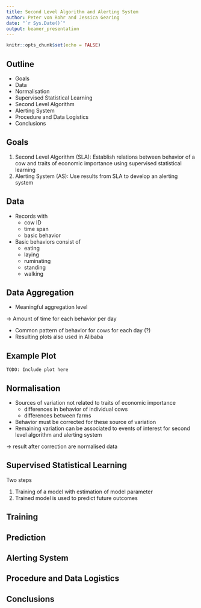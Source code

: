 ```yaml
---
title: Second Level Algorithm and Alerting System
author: Peter von Rohr and Jessica Gearing
date: "`r Sys.Date()`"
output: beamer_presentation
---
```


```r
knitr::opts_chunk$set(echo = FALSE)
```


## Outline

* Goals
* Data
* Normalisation
* Supervised Statistical Learning
* Second Level Algorithm
* Alerting System
* Procedure and Data Logistics
* Conclusions


## Goals

1. Second Level Algorithm (SLA): Establish relations between behavior of a cow and traits of economic importance using supervised statistical learning
2. Alerting System (AS): Use results from SLA to develop an alerting system


## Data

* Records with 
    + cow ID
    + time span
    + basic behavior
* Basic behaviors consist of
    + eating
    + laying
    + ruminating
    + standing
    + walking
    
    
## Data Aggregation

* Meaningful aggregation level

$\rightarrow$ Amount of time for each behavior per day

* Common pattern of behavior for cows for each day (?)
* Resulting plots also used in Alibaba


## Example Plot

`TODO: Include plot here`


## Normalisation

* Sources of variation not related to traits of economic importance
    + differences in behavior of individual cows
    + differences between farms
* Behavior must be corrected for these source of variation
* Remaining variation can be associated to events of interest for second level algorithm and alerting system

$\rightarrow$ result after correction are normalised data


## Supervised Statistical Learning

Two steps

1. Training of a model with estimation of model parameter
2. Trained model is used to predict future outcomes


## Training


## Prediction


## Alerting System


## Procedure and Data Logistics


## Conclusions

